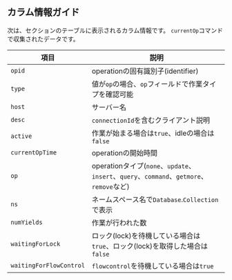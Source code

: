 ## カラム情報ガイド

次は、<Cmdname sid="active_sessions" className="uitext" />セクションのテーブルに表示されるカラム情報です。 `currentOp`コマンドで収集されたデータです。

| 項目                      | 説明                                                                            |
| ----------------------- | ----------------------------------------------------------------------------- |
| `opid`                  | operationの固有識別子(identifier)                                                   |
| `type`                  | 値が`op`の場合、`op`フィールドで作業タイプを確認可能                                                |
| `host`                  | サーバー名                                                                         |
| `desc`                  | `connectionId`を含むクライアント説明                                                     |
| `active`                | 作業が始まる場合は`true`、idleの場合は`false`                                               |
| `currentOpTime`         | operationの開始時間                                                                |
| `op`                    | operationタイプ(`none`、`update`、`insert`、`query`、`command`、`getmore`、`remove`など) |
| `ns`                    | ネームスペース名で`Database`.`Collection`で表示                                           |
| `numYields`             | 作業が行われた数                                                                      |
| `waitingForLock`        | ロック(lock)を待機している場合は`true`、ロック(lock)を取得した場合は`false`                            |
| `waitingForFlowControl` | `flowcontrol`を待機している場合は`true`                                                 |
